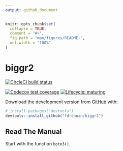 ```yaml
---
output: github_document
---
```


<!-- README.md is generated from README.Rmd. Please edit that file -->

```r
knitr::opts_chunk$set(
  collapse = TRUE,
  comment = "#>",
  fig.path = "man/figures/README-",
  out.width = "100%"
)
```

# biggr2

<!-- badges: start -->

[![CircleCI build status](https://circleci.com/gh/fdrennan/biggr2.svg?style=svg)](https://circleci.com/gh/fdrennan/biggr2)

[![Codecov test coverage](https://codecov.io/gh/fdrennan/biggr2/branch/master/graph/badge.svg)](https://codecov.io/gh/fdrennan/biggr2?branch=master) [![Lifecycle: maturing](https://img.shields.io/badge/lifecycle-maturing-blue.svg)](https://www.tidyverse.org/lifecycle/#maturing)

<!-- badges: end -->

Download the development version from [GitHub](https://github.com/) with:

``` r
# install.packages("devtools")
devtools::install_github("fdrennan/biggr2")
```

## Read The Manual

Start with the function `boto3()`.
